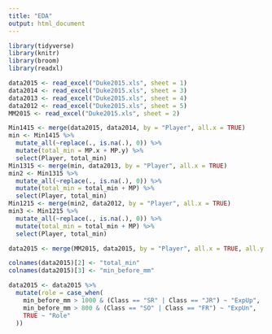 ```yaml
---
title: "EDA"
output: html_document
---
```


```r
library(tidyverse)
library(knitr)
library(broom)
library(readxl)
```

```r
data2015 <- read_excel("Duke2015.xls", sheet = 1)
data2014 <- read_excel("Duke2015.xls", sheet = 3)
data2013 <- read_excel("Duke2015.xls", sheet = 4)
data2012 <- read_excel("Duke2015.xls", sheet = 5)
MM2015 <- read_excel("Duke2015.xls", sheet = 2)
```

```r
Min1415 <- merge(data2015, data2014, by = "Player", all.x = TRUE)
min <- Min1415 %>% 
  mutate_all(~replace(., is.na(.), 0)) %>% 
  mutate(total_min = MP.x + MP.y) %>% 
  select(Player, total_min)
Min1315 <- merge(min, data2013, by = "Player", all.x = TRUE)
min2 <- Min1315 %>% 
  mutate_all(~replace(., is.na(.), 0)) %>% 
  mutate(total_min = total_min + MP) %>% 
  select(Player, total_min)
Min1215 <- merge(min2, data2012, by = "Player", all.x = TRUE)
min3 <- Min1215 %>% 
  mutate_all(~replace(., is.na(.), 0)) %>% 
  mutate(total_min = total_min + MP) %>% 
  select(Player, total_min)
```

```r
data2015 <- merge(MM2015, data2015, by = "Player", all.x = TRUE, all.y = TRUE)
```

```r
colnames(data2015)[2] <- "total_min"
colnames(data2015)[3] <- "min_before_mm"
```


```r
data2015 <- data2015 %>% 
  mutate(role = case_when(
    min_before_mm > 1000 & (Class == "SR" | Class == "JR") ~ "ExpUp", 
    min_before_mm > 800 & (Class == "SO" | Class == "FR") ~ "ExpUn",
    TRUE ~ "Role"
  ))
```


